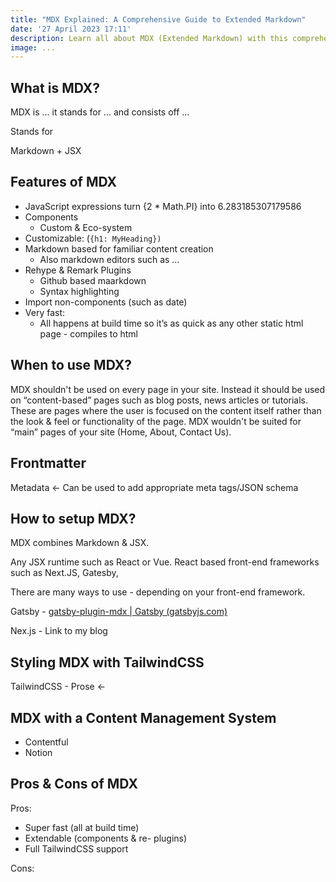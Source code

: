 ```yaml
---
title: "MDX Explained: A Comprehensive Guide to Extended Markdown"
date: '27 April 2023 17:11'
description: Learn all about MDX (Extended Markdown) with this comprehensive guide. Discover its features, when and how to use it, setting it up, styling it with TailwindCSS, and using it with a CMS. Explore the pros and cons to enhance your understanding of MDX.
image: ...
---
```


## What is MDX?

MDX is ... it stands for ... and consists off ...

Stands for

Markdown + JSX

## Features of MDX

- JavaScript expressions turn {2 * Math.PI} into 6.283185307179586
- Components
    - Custom & Eco-system
- Customizable: (`{h1: MyHeading})`
- Markdown based for familiar content creation
    - Also markdown editors such as …
- Rehype & Remark Plugins
    - Github based maarkdown
    - Syntax highlighting
- Import non-components (such as date)
- Very fast:
    - All happens at build time so it’s as quick as any other static html page - compiles to html

## When to use MDX?

MDX shouldn't be used on every page in your site. Instead it should be used on “content-based” pages such as blog posts, news articles or tutorials. These are pages where the user is focused on the content itself rather than the look & feel or functionality of the page. MDX wouldn't be suited for “main” pages of your site (Home, About, Contact Us). 

## Frontmatter

Metadata ← Can be used to add appropriate meta tags/JSON schema

## How to setup MDX?

MDX combines Markdown & JSX. 

Any JSX runtime such as React or Vue. React based front-end frameworks such as Next.JS, Gatesby, 

There are many ways to use - depending on your front-end framework.

Gatsby - [gatsby-plugin-mdx | Gatsby (gatsbyjs.com)](https://www.gatsbyjs.com/plugins/gatsby-plugin-mdx/)

Nex.js - Link to my blog

## Styling MDX with TailwindCSS

TailwindCSS - Prose ←

## MDX with a Content Management System
- Contentful
- Notion


## Pros & Cons of MDX
Pros:

- Super fast (all at build time)
- Extendable (components & re- plugins)
- Full TailwindCSS support

Cons: